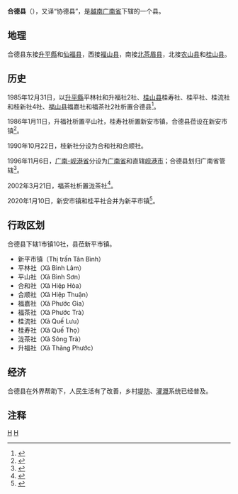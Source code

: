 {{Infobox Settlement
|name                   = 合德县
|settlement_type        = 县
|official_name          = 
|other_name             = 
|native_name            = {{lang|vi|Huyện Hiệp Đức}}
|nickname               = 
|motto                  = 
|image_skyline          = 
|imagesize              = 
|image_caption          = 
|image_flag             = 
|flag_size              = 
|image_seal             = 
|seal_size              = 
|image_shield           = 
|shield_size            = 
|image_blank_emblem     = 
|blank_emblem_size      = 
|image_map              = {{Infobox mapframe|frame-width=250|zoom=10}}
|mapsize                = 
|map_caption            = 
|image_map1             = Administration map of Hiep Duc District, Quangnam Province.jpg
|mapsize1               = 
|map_caption1           = 合德县地图
|pushpin_map            = Vietnam
|pushpin_label_position = bottom
|pushpin_map_caption    = 合德县在越南的位置
|pushpin_map1           = 
|pushpin_label_position1= 
|pushpin_map_caption1   = 
|subdivision_type       = 国家
|subdivision_name       = {{flag|Vietnam}}
|subdivision_type1      = [[越南行政区划|省]]
|subdivision_name1      = [[广南省|广南省]]
|subdivision_type2      = 行政区划
|subdivision_name2      = 1市镇10社
|subdivision_type3      = 
|subdivision_name3      = 
|seat_type              = 县莅
|seat                   = {{link-vi|新平市镇|Tân Bình (thị trấn)}}
|government_type        = 
|leader_title           = 
|leader_name            = 
|leader_title1          = 
|leader_name1           = 
|established_title      = 
|established_date       = 
|area_magnitude         = 
|unit_pref              = 
|area_footnotes         = 
|area_total_km2         = 492
|area_land_km2          = 
|area_water_km2         = 
|area_water_percent     = 
|area_urban_km2         = 
|area_metro_km2         = 
|population_as_of       = 2018年
|population_footnotes   = 
|population_note        = 
|population_total       = 45100
|population_density_km2 = auto
|population_metro             = 
|population_density_metro_km2 = 
|population_urban             = 
|population_density_urban_km2 = 
|timezone               = [[越南标准时间|越南标准时间]]
|utc_offset             = +7
|elevation_footnotes    = 
|elevation_m            = 
|coor_type              = 
|coordinates            = 
|postal_code_type       = 
|postal_code            = 
|area_code              = 
|website                = [http://hiepduc.quangnam.gov.vn 合德县电子信息门户网站]
|footnotes              = 
}}
'''合德县'''（{{vie|v=Huyện Hiệp Đức}}），又译“协德县”，是[[越南|越南]][[广南省|广南省]]下辖的一个县。

==地理==
合德县东接[[升平縣|升平縣]]和[[仙福县|仙福县]]，西接[[福山县_(越南)|福山县]]，南接[[北茶眉县|北茶眉县]]，北接[[农山县|农山县]]和[[桂山县|桂山县]]。

==历史==
1985年12月31日，以[[升平縣|升平縣]]平林社和升福社2社、[[桂山县|桂山县]]桂寿社、桂平社、桂流社和桂新社4社、[[福山县_(越南)|福山县]]福嘉社和福茶社2社析置合德县<ref>{{Cite web |url=https://thuvienphapluat.vn/van-ban/Bo-may-hanh-chinh/Quyet-dinh-289-HDBT-thanh-lap-huyen-Hiep-duc-tinh-Quang-nam-Da-nang/43641/noi-dung.aspx |title=Quyết định 289-HĐBT năm 1985 về việc thành lập huyện Hiệp đức thuộc tỉnh Quảng nam - Đà nẵng do Hội đồng Bộ trưởng ban hành |accessdate=2020-02-04 |archive-date=2020-04-01 |archive-url=https://web.archive.org/web/20200401172802/https://thuvienphapluat.vn/van-ban/Bo-may-hanh-chinh/Quyet-dinh-289-HDBT-thanh-lap-huyen-Hiep-duc-tinh-Quang-nam-Da-nang/43641/noi-dung.aspx |dead-url=no }}</ref>。

1986年1月11日，升福社析置平山社，桂寿社析置新安市镇，合德县莅设在新安市镇<ref>{{Cite web |url=https://thuvienphapluat.vn/van-ban/Bo-may-hanh-chinh/Quyet-dinh-05-HDBT-dieu-chinh-dia-gioi-hanh-chinh-xa-thi-tran-huyen-Hiep-Duc-Que-Son-Hoa-Vang-tinh-Quang-Nam-Da-Nang/37026/noi-dung.aspx |title=Quyết định 05/HĐBT năm 1986 điều chỉnh địa giới hành chính một số xã, thị trấn của các huyện Hiệp Đức, Quế Sơn và Hoà Vang thuộc tỉnh Quảng Nam - Đã Nẵng do Hội đồng Bộ trưởng ban hành |access-date=2020-02-04 |archive-date=2021-08-10 |archive-url=https://web.archive.org/web/20210810171840/https://thuvienphapluat.vn/van-ban/Bo-may-hanh-chinh/Quyet-dinh-05-HDBT-dieu-chinh-dia-gioi-hanh-chinh-xa-thi-tran-huyen-Hiep-Duc-Que-Son-Hoa-Vang-tinh-Quang-Nam-Da-Nang/37026/noi-dung.aspx }}</ref>。

1990年10月22日，桂新社分设为合和社和合顺社。

1996年11月6日，[[广南-岘港省|广南-岘港省]]分设为[[广南省|广南省]]和直辖[[岘港市|岘港市]]；合德县划归广南省管辖<ref>{{Cite web |url=https://thuvienphapluat.vn/van-ban/Bo-may-hanh-chinh/Nghi-quyet-chia-va-dieu-chinh-dia-gioi-hanh-chinh-tinh-40091.aspx |title=Nghị quyết về việc chia và điều chỉnh địa giới hành chính một số tỉnh do Quốc Hội ban hành |accessdate=2020-05-01 |archive-date=2017-08-30 |archive-url=https://web.archive.org/web/20170830234714/https://thuvienphapluat.vn/van-ban/Bo-may-hanh-chinh/Nghi-quyet-chia-va-dieu-chinh-dia-gioi-hanh-chinh-tinh-40091.aspx |dead-url=no }}</ref>。

2002年3月21日，福茶社析置泷茶社<ref>{{Cite web |url=https://thuvienphapluat.vn/van-ban/Bo-may-hanh-chinh/Nghi-dinh-27-2002-ND-CP-dieu-chinh-dia-gioi-hanh-chinh-de-thanh-lap-phuong-xa-thuoc-thi-xa-Tam-Ky-cac-huyen-Tra-My-Hiep-Duc-Phuoc-So-tinh-Quang-Nam-49276.aspx |title=Nghị định 27/2002/NĐ-CP về việc điều chỉnh địa giới hành chính để thành lập phường, xã thuộc thị xã Tam Kỳ, các huyện Trà My, Hiệp Đức, Phước Sơn, tỉnh Quảng Nam |accessdate=2020-02-04 |archive-date=2020-02-04 |archive-url=https://web.archive.org/web/20200204144927/https://thuvienphapluat.vn/van-ban/Bo-may-hanh-chinh/Nghi-dinh-27-2002-ND-CP-dieu-chinh-dia-gioi-hanh-chinh-de-thanh-lap-phuong-xa-thuoc-thi-xa-Tam-Ky-cac-huyen-Tra-My-Hiep-Duc-Phuoc-So-tinh-Quang-Nam-49276.aspx |dead-url=no }}</ref>。

2020年1月10日，新安市镇和桂平社合并为新平市镇<ref>{{Cite web |url=https://thuvienphapluat.vn/van-ban/Bo-may-hanh-chinh/Nghi-quyet-863-NQ-UBTVQH14-2020-sap-xep-cac-don-vi-hanh-chinh-cap-xa-thuoc-tinh-Quang-Nam-434591.aspx |title=Nghị quyết 863/NQ-UBTVQH14 năm 2020 về sắp xếp các đơn vị hành chính cấp xã thuộc tỉnh Quảng Nam do Ủy ban Thường vụ Quốc hội ban hành |accessdate=2020-02-26 |archive-date=2020-02-26 |archive-url=https://web.archive.org/web/20200226190141/https://thuvienphapluat.vn/van-ban/Bo-may-hanh-chinh/Nghi-quyet-863-NQ-UBTVQH14-2020-sap-xep-cac-don-vi-hanh-chinh-cap-xa-thuoc-tinh-Quang-Nam-434591.aspx |dead-url=no }}</ref>。

==行政区划==
合德县下辖1市镇10社，县莅新平市镇。
*新平市镇（Thị trấn Tân Bình）
*平林社（Xã Bình Lâm）
*平山社（Xã Bình Sơn）
*合和社（Xã Hiệp Hòa）
*合顺社（Xã Hiệp Thuận）
*福嘉社（Xã Phước Gia）
*福茶社（Xã Phước Trà）
*桂流社（Xã Quế Lưu）
*桂寿社（Xã Quế Thọ）
*泷茶社（Xã Sông Trà）
*升福社（Xã Thăng Phước）

==经济==
合德县在外界帮助下，人民生活有了改善，乡村[[堤防|堤防]]、[[灌溉|灌溉]]系统已经普及。

==注释==
{{reflist}}

{{广南省行政区划}}
{{越南南中部之县市镇区域划分}}

[[Category:越南县份|H]]
[[Category:广南省|H]]